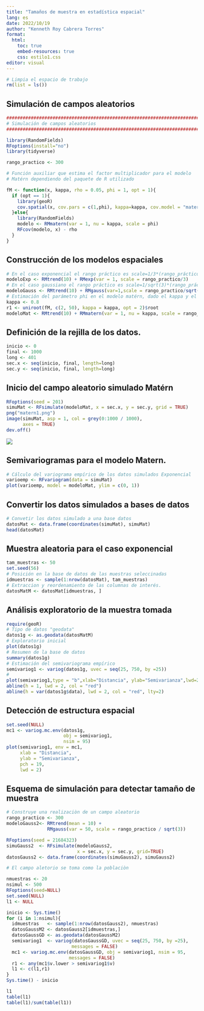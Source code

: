 ```yaml
---
title: "Tamaños de muestra en estadística espacial"
lang: es
date: 2022/10/19
author: "Kenneth Roy Cabrera Torres"
format: 
  html:
    toc: true
    embed-resources: true
    css: estilo1.css
editor: visual
---
```


```r
# Limpia el espacio de trabajo
rm(list = ls())
```

## Simulación de campos aleatorios

```r
###############################################################################
# Simulación de campos aleatorios
###############################################################################

library(RandomFields)
RFoptions(install="no")
library(tidyverse)
```

```r
rango_practico <- 300
```

```r
# Función auxiliar que estima el factor multiplicador para el modelo
# Matérn dependiendo del paquete de R utilizado

fM <- function(x, kappa, rho = 0.05, phi = 1, opt = 1){
  if (opt == 1){
    library(geoR)
    cov.spatial(x, cov.pars = c(1,phi), kappa=kappa, cov.model = "matern") - rho
  }else{
    library(RandomFields)
    modelo <- RMmatern(var = 1, nu = kappa, scale = phi)
    RFcov(modelo, x) - rho
  }
}  
```

## Construcción de los modelos espaciales

```r
# En el caso exponencial el rango práctico es scale=1/3*(rango_práctico)
modeloExp <- RMtrend(10) + RMexp(var = 1, scale = rango_practico/3)
# En el caso gaussiano el rango práctico es scale=1/sqrt(3)*(rango_práctico)
modeloGauss <- RMtrend(10) + RMgauss(var=1,scale = rango_practico/sqrt(3))
# Estimación del parámetro phi en el modelo matérn, dado el kappa y el rango práctico.
kappa <- 0.8
r1 <- uniroot(fM, c(2, 50), kappa = kappa, opt = 2)$root
modeloMat <- RMtrend(10) + RMmatern(var = 1, nu = kappa, scale = rango_practico / r1)
```

## Definición de la rejilla de los datos.

```r
inicio <- 0
final <- 1000
long <- 401
sec.x <- seq(inicio, final, length=long) 
sec.y <- seq(inicio, final, length=long)
```

## Inicio del campo aleatorio simulado Matérn

```r
RFoptions(seed = 201)
simuMat <- RFsimulate(modeloMat, x = sec.x, y = sec.y, grid = TRUE)
png("matern1.png")
image(simuMat, asp = 1, col = grey(0:1000 / 1000), 
      axes = TRUE)
dev.off()
```

![](matern1.png)

## Semivariogramas para el modelo Matern.

```r
# Cálculo del variograma empírico de los datos simulados Exponencial
varioemp <- RFvariogram(data = simuMat)
plot(varioemp, model = modeloMat, ylim = c(0, 1))
```

## Convertir los datos simulados a bases de datos

```r
# Convetir los datos simulado a una base datos 
datosMat <- data.frame(coordinates(simuMat), simuMat)
head(datosMat)
```

## Muestra aleatoria para el caso exponencial

```r
tam_muestras <- 50
set.seed(56)
# Posición en la base de datos de las muestras seleccinadas
idmuestras <- sample(1:nrow(datosMat), tam_muestras)
# Extraccion y reordenamiento de las columnas de interés.
datosMatM <- datosMat[idmuestras, ]
```

## Análisis exploratorio de la muestra tomada

```r
require(geoR)
# Tipo de datos "geodata"
datos1g <- as.geodata(datosMatM)
# Exploratorio inicial
plot(datos1g)
# Resumen de la base de datos
summary(datos1g)
# Estimación del semivariograma empírico
semivariog1 <- variog(datos1g, uvec = seq(25, 750, by =25))
# 
plot(semivariog1,type = "b",xlab="Distancia", ylab="Semivarianza",lwd=2)
abline(h = 1, lwd = 2, col = "red")
abline(h = var(datos1g$data), lwd = 2, col = "red", lty=2)
```

## Detección de estructura espacial

```r
set.seed(NULL)
mc1 <- variog.mc.env(datos1g, 
                     obj = semivariog1, 
                     nsim = 95)
plot(semivariog1, env = mc1,
     xlab = "Distancia", 
     ylab = "Semivarianza", 
     pch = 19, 
     lwd = 2)
```

## Esquema de simulación para detectar tamaño de muestra

```r
# Construye una realizaciòn de un campo aleatorio
rango_practico <- 300
modeloGauss2<- RMtrend(mean = 10) +
               RMgauss(var = 50, scale = rango_practico / sqrt(3)) 

RFoptions(seed = 21684323)
simuGauss2  <- RFsimulate(modeloGauss2,  
                          x = sec.x, y = sec.y, grid=TRUE)
datosGauss2 <- data.frame(coordinates(simuGauss2), simuGauss2)
```

```r
# El campo aletorio se toma como la poblaciòn

nmuestras <- 20
nsimul <- 500
RFoptions(seed=NULL)
set.seed(NULL)
l1 <- NULL
```

```r
inicio <- Sys.time()
for (i in 1:nsimul){
  idmuestras   <- sample(1:nrow(datosGauss2), nmuestras)
  datosGaussM2 <- datosGauss2[idmuestras,]
  datosGaussGD <- as.geodata(datosGaussM2)
  semivariog1  <- variog(datosGaussGD, uvec = seq(25, 750, by =25),
                        messages = FALSE)
  mc1 <- variog.mc.env(datosGaussGD, obj = semivariog1, nsim = 95,
                       messages = FALSE)
  r1 <- any(mc1$v.lower > semivariog1$v)
  l1 <- c(l1,r1)
}
Sys.time() - inicio
```

```r
l1
table(l1)
table(l1)/sum(table(l1))
```

